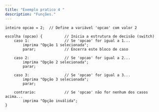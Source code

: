 ```yaml
---
title: "Exemplo pratico 4 "
description: "Funções."
---
```


 
```lipo
inteiro opcao = 2;  // Define a variável 'opcao' com valor 2

escolha (opcao) {          // Inicia a estrutura de decisão (switch)
    caso 1:                // Se 'opcao' for igual a 1...
        imprima "Opção 1 selecionada";
        parar;             // Encerra este bloco de caso

    caso 2:                // Se 'opcao' for igual a 2...
        imprima "Opção 2 selecionada";
        parar;

    caso 3:                // Se 'opcao' for igual a 3...
        imprima "Opção 3 selecionada";
        parar;

    contrario:             // Se 'opcao' não for nenhum dos casos acima...
        imprima "Opção inválida";
}


```